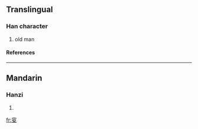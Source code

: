 {{see|叟}}

==Translingual==
===Han character===
{{Han char|rn=29|rad=又|as=07|sn=9|four=|canj=十火水 (JFE)}}
# old man
====References====
{{Han ref|kx=0166.130|dkj=03167|dj=0378.070|hdz=10398.030|uh=53DC|ud=21468}}
----
==Mandarin==
===Hanzi===
{{cmn-hanzi|pin=[[sǒu]] ([[sou3]])|wg=sou<sup>3</sup>}}
# {{defn|Mandarin}}

[[fr:叜]]